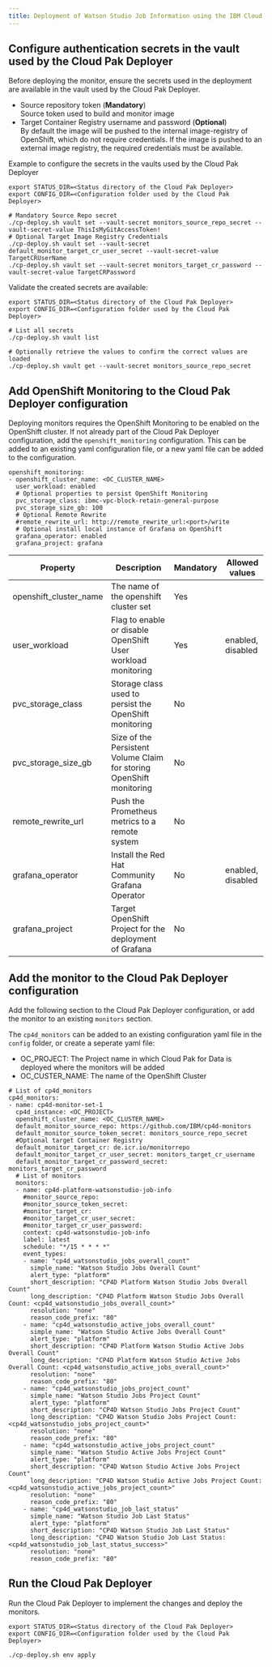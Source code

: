 ```yaml
---
title: Deployment of Watson Studio Job Information using the IBM Cloud Pak Deployer
---
```


## Configure authentication secrets in the vault used by the Cloud Pak Deployer

Before deploying the monitor, ensure the secrets used in the deployment are available in the vault used by the Cloud Pak Deployer.
- Source repository token (**Mandatory**)  
  Source token used to build and monitor image
- Target Container Registry username and password (**Optional**)  
  By default the image will be pushed to the internal image-registry of OpenShift, which do not require credentials. If the image is pushed to an external image registry, the required credentials must be available. 

Example to configure the secrets in the vaults used by the Cloud Pak Deployer

```
export STATUS_DIR=<Status directory of the Cloud Pak Deployer>
export CONFIG_DIR=<Configuration folder used by the Cloud Pak Deployer>

# Mandatory Source Repo secret
./cp-deploy.sh vault set --vault-secret monitors_source_repo_secret --vault-secret-value ThisIsMyGitAccessToken!
# Optional Target Image Registry Credentials
./cp-deploy.sh vault set --vault-secret default_monitor_target_cr_user_secret --vault-secret-value TargetCRUserName
./cp-deploy.sh vault set --vault-secret monitors_target_cr_password --vault-secret-value TargetCRPassword
```

Validate the created secrets are available:
```
export STATUS_DIR=<Status directory of the Cloud Pak Deployer>
export CONFIG_DIR=<Configuration folder used by the Cloud Pak Deployer>

# List all secrets
./cp-deploy.sh vault list

# Optionally retrieve the values to confirm the correct values are loaded
./cp-deploy.sh vault get --vault-secret monitors_source_repo_secret
```

## Add OpenShift Monitoring to the Cloud Pak Deployer configuration

Deploying monitors requires the OpenShift Monitoring to be enabled on the OpenShift cluster. If not already part of the Cloud Pak Deployer configuration, add the `openshift_monitoring` configuration. This can be added to an existing yaml configuration file, or a new yaml file can be added to the configuration.

```
openshift_monitoring:
- openshift_cluster_name: <OC_CLUSTER_NAME>
  user_workload: enabled
  # Optional properties to persist OpenShift Monitoring
  pvc_storage_class: ibmc-vpc-block-retain-general-purpose
  pvc_storage_size_gb: 100
  # Optional Remote Rewrite
  #remote_rewrite_url: http://remote_rewrite_url:<port>/write
  # Optional install local instance of Grafana on OpenShift
  grafana_operator: enabled
  grafana_project: grafana
```


| Property | Description                                                          | Mandatory | Allowed values |
| -------- | -------------------------------------------------------------------- | --------- | -------------- |
| openshift_cluster_name  | The name of the openshift cluster set    | Yes       |   |
| user_workload | Flag to enable or disable OpenShift User workload monitoring | Yes       | enabled, disabled  |
| pvc_storage_class | Storage class used to persist the OpenShift monitoring | No       |  |
| pvc_storage_size_gb | Size of the Persistent Volume Claim for storing OpenShift monitoring | No       |  |
| remote_rewrite_url | Push the Prometheus metrics to a remote system | No       |  |
| grafana_operator | Install the Red Hat Community Grafana Operator | No       | enabled, disabled  |
| grafana_project | Target OpenShift Project for the deployment of Grafana | No       |  |



## Add the monitor to the Cloud Pak Deployer configuration

Add the following section to the Cloud Pak Deployer configuration, or add the monitor to an existing `monitors` section. 

The `cp4d_monitors` can be added to an existing configuration yaml file in the `config` folder, or create a seperate yaml file:
- OC_PROJECT: The Project name in which Cloud Pak for Data is deployed where the monitors will be added
- OC_CUSTER_NAME: The name of the OpenShift Cluster

```
# List of cp4d_monitors
cp4d_monitors:
- name: cp4d-monitor-set-1
  cp4d_instance: <OC_PROJECT>
  openshift_cluster_name: <OC_CLUSTER_NAME>
  default_monitor_source_repo: https://github.com/IBM/cp4d-monitors
  default_monitor_source_token_secret: monitors_source_repo_secret
  #Optional target Container Registry
  default_monitor_target_cr: de.icr.io/monitorrepo  
  default_monitor_target_cr_user_secret: monitors_target_cr_username
  default_monitor_target_cr_password_secret: monitors_target_cr_password
  # List of monitors
  monitors:
  - name: cp4d-platform-watsonstudio-job-info
    #monitor_source_repo:             
    #monitor_source_token_secret:    
    #monitor_target_cr:              
    #monitor_target_cr_user_secret:  
    #monitor_target_cr_user_password:
    context: cp4d-watsonstudio-job-info
    label: latest
    schedule: "*/15 * * * *"
    event_types:
    - name: "cp4d_watsonstudio_jobs_overall_count"
      simple_name: "Watson Studio Jobs Overall Count"
      alert_type: "platform"
      short_description: "CP4D Platform Watson Studio Jobs Overall Count"
      long_description: "CP4D Platform Watson Studio Jobs Overall Count: <cp4d_watsonstudio_jobs_overall_count>"
      resolution: "none"
      reason_code_prefix: "80"
    - name: "cp4d_watsonstudio_active_jobs_overall_count"
      simple_name: "Watson Studio Active Jobs Overall Count"
      alert_type: "platform"
      short_description: "CP4D Platform Watson Studio Active Jobs Overall Count"
      long_description: "CP4D Platform Watson Studio Active Jobs Overall Count: <cp4d_watsonstudio_active_jobs_overall_count>"
      resolution: "none"
      reason_code_prefix: "80"
    - name: "cp4d_watsonstudio_jobs_project_count"
      simple_name: "Watson Studio Jobs Project Count"
      alert_type: "platform"
      short_description: "CP4D Watson Studio Jobs Project Count"
      long_description: "CP4D Watson Studio Jobs Project Count: <cp4d_watsonstudio_jobs_project_count>"
      resolution: "none"
      reason_code_prefix: "80"
    - name: "cp4d_watsonstudio_active_jobs_project_count"
      simple_name: "Watson Studio Active Jobs Project Count"
      alert_type: "platform"
      short_description: "CP4D Watson Studio Active Jobs Project Count"
      long_description: "CP4D Watson Studio Active Jobs Project Count: <cp4d_watsonstudio_active_jobs_project_count>"
      resolution: "none"
      reason_code_prefix: "80"
    - name: "cp4d_watsonstudio_job_last_status"
      simple_name: "Watson Studio Job Last Status"
      alert_type: "platform"
      short_description: "CP4D Watson Studio Job Last Status"
      long_description: "CP4D Watson Studio Job Last Status: <cp4d_watsonstudio_job_last_status_success>"
      resolution: "none"
      reason_code_prefix: "80"
```

## Run the Cloud Pak Deployer

Run the Cloud Pak Deployer to implement the changes and deploy the monitors. 

```
export STATUS_DIR=<Status directory of the Cloud Pak Deployer>
export CONFIG_DIR=<Configuration folder used by the Cloud Pak Deployer>

./cp-deploy.sh env apply
```
